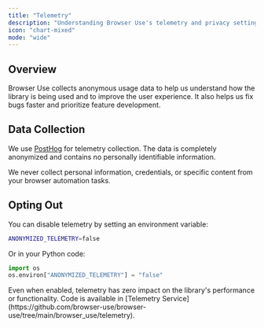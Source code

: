 ```yaml
---
title: "Telemetry"
description: "Understanding Browser Use's telemetry and privacy settings"
icon: "chart-mixed"
mode: "wide"
---
```


## Overview

Browser Use collects anonymous usage data to help us understand how the library is being used and to improve the user experience. It also helps us fix bugs faster and prioritize feature development.

## Data Collection

We use [PostHog](https://posthog.com) for telemetry collection. The data is completely anonymized and contains no personally identifiable information.

<Note>
  We never collect personal information, credentials, or specific content from
  your browser automation tasks.
</Note>

## Opting Out

You can disable telemetry by setting an environment variable:

```bash .env
ANONYMIZED_TELEMETRY=false
```

Or in your Python code:

```python
import os
os.environ["ANONYMIZED_TELEMETRY"] = "false"
```

<Note>
  Even when enabled, telemetry has zero impact on the library's performance or
  functionality. Code is available in [Telemetry
  Service](https://github.com/browser-use/browser-use/tree/main/browser_use/telemetry).
</Note>
